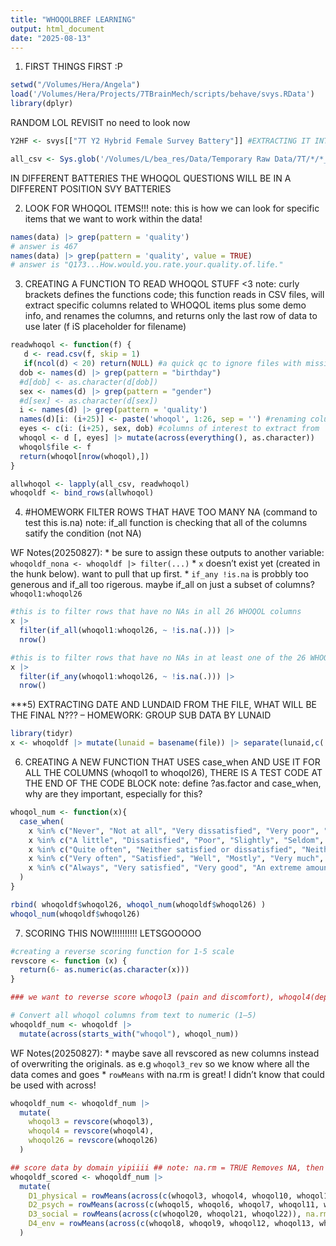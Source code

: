 ```yaml
---
title: "WHOQOLBREF LEARNING"
output: html_document
date: "2025-08-13"
---
```

1) FIRST THINGS FIRST :P
```r
setwd("/Volumes/Hera/Angela")
load('/Volumes/Hera/Projects/7TBrainMech/scripts/behave/svys.RData')
library(dplyr)
```
RANDOM LOL REVISIT no need to look now
```r
Y2HF <- svys[["7T Y2 Hybrid Female Survey Battery"]] #EXTRACTING IT INTO DATAFRAME

all_csv <- Sys.glob('/Volumes/L/bea_res/Data/Temporary Raw Data/7T/*/*_selfreport.csv') #finding where all those files are, the * is a placeholder(glob placeholder)

```

IN DIFFERENT BATTERIES THE WHOQOL QUESTIONS WILL BE IN A DIFFERENT POSITION SVY BATTERIES

2) LOOK FOR WHOQOL ITEMS!!!
note: this is how we can look for specific items that we want to work within the data! 
```r
names(data) |> grep(pattern = 'quality')
# answer is 467
names(data) |> grep(pattern = 'quality', value = TRUE)
# answer is "Q173...How.would.you.rate.your.quality.of.life."
```

3) CREATING A FUNCTION TO READ WHOQOL STUFF <3
note: curly brackets defines the functions code; this function reads in CSV files, will extract specific columns related to WHOQOL items plus some demo info, and renames the columns, and returns only the last row of data to use later (f iS placeholder for filename) 
```r
readwhoqol <- function(f) {
   d <- read.csv(f, skip = 1)
   if(ncol(d) < 20) return(NULL) #a quick qc to ignore files with missing/incomplete data
  dob <- names(d) |> grep(pattern = "birthday")
  #d[dob] <- as.character(d[dob]) 
  sex <- names(d) |> grep(pattern = "gender")
  #d[sex] <- as.character(d[sex])
  i <- names(d) |> grep(pattern = 'quality')
  names(d)[i: (i+25)] <- paste('whoqol', 1:26, sep = '') #renaming columns to be whoqol1 to whoqol26
  eyes <- c(i: (i+25), sex, dob) #columns of interest to extract from
  whoqol <- d [, eyes] |> mutate(across(everything(), as.character))
  whoqol$file <- f
  return(whoqol[nrow(whoqol),])
}

allwhoqol <- lapply(all_csv, readwhoqol)
whoqoldf <- bind_rows(allwhoqol)
```

4) #HOMEWORK FILTER ROWS THAT HAVE TOO MANY NA (command to test this is.na) note: if_all function is checking that all of the columns satify the condition (not NA)

WF Notes(20250827): 
 * be sure to assign these outputs to another variable: `whoqoldf_nona <- whoqoldf |> filter(...)`
 * `x` doesn't exist yet (created in the hunk below). want to pull that up first.
 * `if_any !is.na` is probbly too generous and if_all too rigerous. maybe if_all on just a subset of columns? `whoqol1:whoqol26`

```r
#this is to filter rows that have no NAs in all 26 WHOQOL columns 
x |> 
  filter(if_all(whoqol1:whoqol26, ~ !is.na(.))) |> 
  nrow()

#this is to filter rows that have no NAs in at least one of the 26 WHOQOL columns 
x |> 
  filter(if_any(whoqol1:whoqol26, ~ !is.na(.))) |> 
  nrow()
```

***5) EXTRACTING DATE AND LUNDAID FROM THE FILE, WHAT WILL BE THE FINAL N??? -- HOMEWORK: GROUP SUB DATA BY LUNAID
```r
library(tidyr)
x <- whoqoldf |> mutate(lunaid = basename(file)) |> separate(lunaid,c('lunaid', "visitdate"))
```

6) CREATING A NEW FUNCTION THAT USES case_when AND USE IT FOR ALL THE COLUMNS (whoqol1 to whoqol26), THERE IS A TEST CODE AT THE END OF THE CODE BLOCK 
note: define ?as.factor and case_when, why are they important, especially for this? 
```r
whoqol_num <- function(x){
  case_when(
    x %in% c("Never", "Not at all", "Very dissatisfied", "Very poor", "1") ~ 1,
    x %in% c("A little", "Dissatisfied", "Poor", "Slightly", "Seldom", "2") ~ 2,
    x %in% c("Quite often", "Neither satisfied or dissatisfied", "Neither poor nor well", "Moderately", "A moderate amount", "Neither poor nor good", "3") ~ 3,
    x %in% c("Very often", "Satisfied", "Well", "Mostly", "Very much", "Satisfied", "Good", "4") ~ 4,
    x %in% c("Always", "Very satisfied", "Very good", "An extreme amount", "Extremely", "Completely", "Very well", "5") ~ 5
  )
}

rbind( whoqoldf$whoqol26, whoqol_num(whoqoldf$whoqol26) ) 
whoqol_num(whoqoldf$whoqol26)
```

7) SCORING THIS NOW!!!!!!!!!! LETSGOOOOO
```r
#creating a reverse scoring function for 1-5 scale 
revscore <- function (x) {
  return(6- as.numeric(as.character(x)))
}

### we want to reverse score whoqol3 (pain and discomfort), whoqol4(dependence on medicinal substances), and whoqol26(negative feelings) ###

# Convert all whoqol columns from text to numeric (1–5)
whoqoldf_num <- whoqoldf |> 
  mutate(across(starts_with("whoqol"), whoqol_num))
```


WF Notes(20250827): 
  * maybe save all revscored as new columns instead of overwriting the originals.  as e.g `whoqol3_rev` so we know where all the data comes and goes
  * `rowMeans` with na.rm is great! I didn't know that could be used with across!

```r

whoqoldf_num <- whoqoldf_num |>
  mutate(
    whoqol3 = revscore(whoqol3),
    whoqol4 = revscore(whoqol4),
    whoqol26 = revscore(whoqol26)
  )

## score data by domain yipiiii ## note: na.rm = TRUE Removes NA, then computes -- note: rowMeans(across(c(...) is used to compute the mean of several columns across each row
whoqoldf_scored <- whoqoldf_num |> 
  mutate(
    D1_physical = rowMeans(across(c(whoqol3, whoqol4, whoqol10, whoqol15, whoqol16, whoqol17, whoqol18)), na.rm = TRUE),
    D2_psych = rowMeans(across(c(whoqol5, whoqol6, whoqol7, whoqol11, whoqol19, whoqol26)), na.rm = TRUE),
    D3_social = rowMeans(across(c(whoqol20, whoqol21, whoqol22)), na.rm = TRUE),
    D4_env = rowMeans(across(c(whoqol8, whoqol9, whoqol12, whoqol13, whoqol14, whoqol23, whoqol24, whoqol25)), na.rm = TRUE)
  )


```



